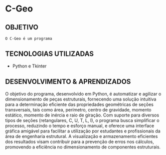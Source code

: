 # C-Geo

## OBJETIVO
    O C-Geo é um programa 


## TECNOLOGIAS UTILIZADAS

+ Python e Tkinter

## DESENVOLVIMENTO & APRENDIZADOS

O objetivo do programa, desenvolvido em Python, é automatizar e agilizar o dimensionamento de peças estruturais, fornecendo uma solução intuitiva para a determinação eficiente das propriedades geométricas de seções transversais, tais como área, perímetro, centro de gravidade, momento estático, momento de inércia e raio de giração. Com suporte para diversos tipos de seções (retangulares, C, U, T, L, I), o programa busca simplificar o processo, reduzindo o tempo e esforço manual, e oferece uma interface gráfica amigável para facilitar a utilização por estudantes e profissionais da área de engenharia estrutural. A visualização e armazenamento eficientes dos resultados visam contribuir para a prevenção de erros nos cálculos, promovendo a eficiência no dimensionamento de componentes estruturais.